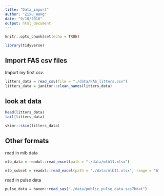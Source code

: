 ```yaml
---
title: "Data_import"
author: "Zixu_Wang"
date: "9/18/2018"
output: html_document
---
```



```r
knitr::opts_chunk$set(echo = TRUE)

library(tidyverse)
```

## Import FAS csv files

Import my first csv.

```r
litters_data = read_csv(file = "./data/FAS_litters.csv")
litters_data = janitor::clean_names(litters_data)
```


## look at data
```r
head(litters_data)
tail(litters_data)

skimr::skim(litters_data)
```

## Other formats

read in mlb data

```r
mlb_data = readxl::read_excel(path = "./data/mlb11.xlsx")

mlb_subset = readxl::read_excel(path = "./data/mlb11.xlsx", range = "A1:E17")
```


read in pulse data

```r
pulse_data = haven::read_sas("./data/public_pulse_data.sas7bdat")
```


